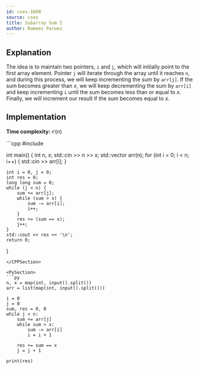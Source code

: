 ```yaml
---
id: cses-1660
source: cses
title: Subarray Sum I
author: Rameez Parwez
---
```


## Explanation
The idea is to maintain two pointers, `i` and `j`, which will initially point to the first array element. Pointer `j` will iterate through the array until it reaches `n`, and during this process, we will keep incrementing the sum by `arr[j]`. If the sum becomes greater than $x$, we will keep decrementing the sum by `arr[i]` and keep incrementing `i` until the sum becomes less than or equal to $x$. Finally, we will increment our result if the sum becomes equal to $x$.

## Implementation
**Time complexity:** $\mathcal{O} (n)$

<LanguageSection>
<CPPSection>
```cpp
#include <bits/stdc++.h>

int main() {
	int n, x;
	std::cin >> n >> x;
	std::vector<int> arr(n);
	for (int i = 0; i < n; i++) { std::cin >> arr[i]; }

	int i = 0, j = 0;
	int res = 0;
	long long sum = 0;
	while (j < n) {
		sum += arr[j];
		while (sum > x) {
			sum -= arr[i];
			i++;
		}
		res += (sum == x);
		j++;
	}
	std::cout << res << '\n';
	return 0;
}
```
</CPPSection>

<PySection>
```py
n, x = map(int, input().split())
arr = list(map(int, input().split()))

i = 0
j = 0
sum, res = 0, 0
while j < n:
	sum += arr[j]
	while sum > x:
		sum -= arr[i]
		i = i + 1

	res += sum == x
	j = j + 1

print(res)
```
</PySection>
</LanguageSection>
